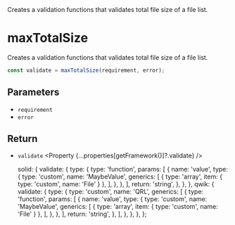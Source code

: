 
<Title>maxTotalSize</Title>
<Description>
  Creates a validation functions that validates total file size of a file list.
</Description>

# maxTotalSize

Creates a validation functions that validates total file size of a file list.

```ts
const validate = maxTotalSize(requirement, error);
```

## Parameters

- `requirement` <Property type="number" />
- `error` <Property type="string" />

## Return

- `validate` <Property {...properties[getFramework()]?.validate} />

  solid: {
    validate: {
      type: {
        type: 'function',
        params: [
          {
            name: 'value',
            type: {
              type: 'custom',
              name: 'MaybeValue',
              generics: [
                { type: 'array', item: { type: 'custom', name: 'File' } },
              ],
            },
          },
        ],
        return: 'string',
      },
    },
  },
  qwik: {
    validate: {
      type: {
        type: 'custom',
        name: 'QRL',
        generics: [
          {
            type: 'function',
            params: [
              {
                name: 'value',
                type: {
                  type: 'custom',
                  name: 'MaybeValue',
                  generics: [
                    { type: 'array', item: { type: 'custom', name: 'File' } },
                  ],
                },
              },
            ],
            return: 'string',
          },
        ],
      },
    },
  },
};

